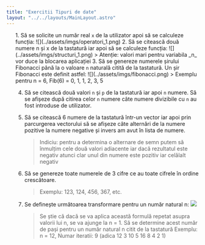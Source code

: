 ```yaml
---
title: "Exercitii Tipuri de date"
layout: "../../layouts/MainLayout.astro"
---
```


<ol class="exercise-list">
1. Să se solicite un număr real <code>x</code> de la utilizator apoi să se calculeze funcția:
    ![](../assets/imgs/operatori_1.png)
    <InlineEditor type="ieditor" av-exercise="structuri.json:1"></InlineEditor>
2. Să se citească două numere n și x de la tastatură iar apoi să se calculeze funcția:
    ![](../assets/imgs/structuri_1.png)
    > Atenție: valori mari pentru variabila _n_ vor duce la blocarea aplicației
    <InlineEditor type="ieditor" av-exercise="structuri.json:2"></InlineEditor>
3. Să se genereze numerele șirului Fibonacci până la o valoare <code>n</code> naturală citită de la tastatură.
Un șir Fibonacci este definit astfel:
    ![](../assets/imgs/fibonacci.png)
    > Exemplu pentru n = 6, Fib(6) = 0, 1, 1, 2, 3, 5
    <InlineEditor type="ieditor" av-exercise="structuri.json:3"></InlineEditor>

4. Să se citească două valori <code>n</code> și <code>p</code> de la tastatură iar apoi <code>n</code> numere. Să se afișeze după citirea celor <code>n</code> numere câte numere divizibile cu <code>n</code> au fost introduse de utilizator.<InlineEditor type="ieditor" av-exercise="structuri.json:4"></InlineEditor>
5. Să se citească 6 numere de la tastatură într-un vector iar apoi prin parcurgerea vectorului să se afișeze câte alternări de la numere pozitive la numere negative și invers am avut în lista de numere.
    > Indiciu: pentru a determina o alternare de semn putem să înmulțim cele două valori adiacente iar dacă rezultatul este negativ atunci clar unul din numere este pozitiv iar celălalt negativ
    <InlineEditor type="ieditor" av-exercise="structuri.json:5"></InlineEditor>

8. Să se genereze toate numerele de 3 cifre ce au toate cifrele în ordine crescătoare.
   > Exemplu: 123, 124, 456, 367, etc.
   <InlineEditor type="ieditor" av-exercise="structuri.json:7"></InlineEditor>

9. Se definește următoarea transformare pentru un număr natural n:
    ![](../assets/imgs/collatz.png)    

    >Se știe că dacă se va aplica această formulă repetat asupra valorii lui n, se va ajunge la n = 1. Să se determine acest număr de pași pentru un număr natural n citit de la tastatură
    > Exemplu: n = 12, Numar iteratii: 9 (adica 12 3 10 5 16 8 4 2 1)
    <InlineEditor type="ieditor" av-exercise="structuri.json:8"></InlineEditor>
</ol>